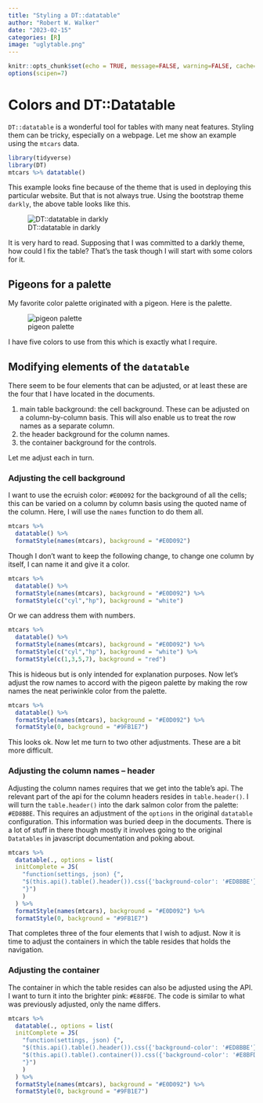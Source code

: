 ```yaml
---
title: "Styling a DT::datatable"
author: "Robert W. Walker"
date: "2023-02-15"
categories: [R]
image: "uglytable.png"
---
```



```r
knitr::opts_chunk$set(echo = TRUE, message=FALSE, warning=FALSE, cache=TRUE)
options(scipen=7)
```

# Colors and DT::Datatable

`DT::datatable` is a wonderful tool for tables with many neat features.  Styling them can be tricky, especially on a webpage.  Let me show an example using the `mtcars` data.

```r
library(tidyverse)
library(DT)
mtcars %>% datatable()
```

This example looks fine because of the theme that is used in deploying this particular website.  But that is not always true.  Using the bootstrap theme `darkly`, the above table looks like this.

![DT::datatable in darkly](img/darkly-dt.png)

It is very hard to read.  Supposing that I was committed to a darkly theme, how could I fix the table?  That's the task though I will start with some colors for it.

## Pigeons for a palette

My favorite color palette originated with a pigeon.  Here is the palette.

![pigeon palette](img/pigeon-palette.png)

I have five colors to use from this which is exactly what I require.

## Modifying elements of the `datatable`

There seem to be four elements that can be adjusted, or at least these are the four that I have located in the documents.

1. main table background: the cell background.  These can be adjusted on a column-by-column basis.  This will also enable us to treat the row names as a separate column.
3. the header background for the column names.
4. the container background for the controls.

Let me adjust each in turn.

### Adjusting the cell background

I want to use the ecruish color: `#E0D092` for the background of all the cells; this can be varied on a column by column basis using the quoted name of the column.  Here, I will use the `names` function to do them all.

```r
mtcars %>% 
  datatable() %>%
  formatStyle(names(mtcars), background = "#E0D092")
```

Though I don't want to keep the following change, to change one column by itself, I can name it and give it a color.

```r
mtcars %>% 
  datatable() %>%
  formatStyle(names(mtcars), background = "#E0D092") %>%
  formatStyle(c("cyl","hp"), background = "white")
```
Or we can address them with numbers.

```r
mtcars %>% 
  datatable() %>%
  formatStyle(names(mtcars), background = "#E0D092") %>%
  formatStyle(c("cyl","hp"), background = "white") %>%
  formatStyle(c(1,3,5,7), background = "red")
```

This is hideous but is only intended for explanation purposes.  Now let's adjust the row names to accord with the pigeon palette by making the row names the neat periwinkle color from the palette.

```r
mtcars %>% 
  datatable() %>%
  formatStyle(names(mtcars), background = "#E0D092") %>%
  formatStyle(0, background = "#9FB1E7")  
```

This looks ok.  Now let me turn to two other adjustments.  These are a bit more difficult.

### Adjusting the column names -- header

Adjusting the column names requires that we get into the table's api.  The relevant part of the api for the column headers resides in `table.header()`.  I will turn the `table.header()` into the dark salmon color from the palette: `#ED8BBE`.  This requires an adjustment of the `options` in the original `datatable` configuration.  This information was buried deep in the documents.  There is a lot of stuff in there though mostly it involves going to the original `Datatables` in javascript documentation and poking about.

```r
mtcars %>% 
  datatable(., options = list( 
  initComplete = JS(
    "function(settings, json) {",
    "$(this.api().table().header()).css({'background-color': '#ED8BBE'});",
    "}")
    )
  ) %>%
  formatStyle(names(mtcars), background = "#E0D092") %>%
  formatStyle(0, background = "#9FB1E7")
```

That completes three of the four elements that I wish to adjust.  Now it is time to adjust the containers in which the table resides that holds the navigation.

### Adjusting the container

The container in which the table resides can also be adjusted using the API.  I want to turn it into the brighter pink: `#E88FDE`.  The code is similar to what was previously adjusted, only the name differs.

```r
mtcars %>% 
  datatable(., options = list( 
  initComplete = JS(
    "function(settings, json) {",
    "$(this.api().table().header()).css({'background-color': '#ED8BBE'});",
    "$(this.api().table().container()).css({'background-color': '#E8BFDE'});",
    "}")
    )
  ) %>%
  formatStyle(names(mtcars), background = "#E0D092") %>%
  formatStyle(0, background = "#9FB1E7")
```

